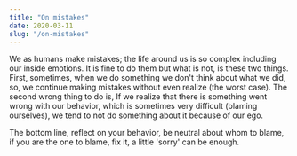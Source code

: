```yaml
---
title: "On mistakes"
date: 2020-03-11
slug: "/on-mistakes"
---
```


We as humans make mistakes; the life around us is so complex including our inside emotions. It is fine to do them but what is not, is these two things. First, sometimes, when we do something we don't think about what we did, so, we continue making mistakes without even realize (the worst case). The second wrong thing to do is, If we realize that there is something went wrong with our behavior, which is sometimes very difficult (blaming ourselves), we tend to not do something about it because of our ego.

The bottom line, reflect on your behavior, be neutral about whom to blame, if you are the one to blame, fix it, a little 'sorry' can be enough.